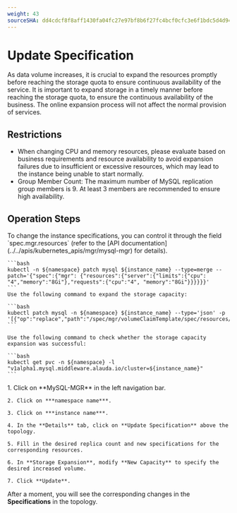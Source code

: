 ```yaml
---
weight: 43
sourceSHA: dd4cdcf8f8aff1430fa04fc27e97bf8b6f27fc4bcf0cfc3e6f1bdc5d4d946b4c
---
```


# Update Specification

As data volume increases, it is crucial to expand the resources promptly before reaching the storage quota to ensure continuous availability of the service.
It is important to expand storage in a timely manner before reaching the storage quota, to ensure the continuous availability of the business. The online expansion process will not affect the normal provision of services.

## Restrictions
- When changing CPU and memory resources, please evaluate based on business requirements and resource availability to avoid expansion failures due to insufficient or excessive resources, which may lead to the instance being unable to start normally.
- Group Member Count: The maximum number of MySQL replication group members is 9. At least 3 members are recommended to ensure high availability.

## Operation Steps

<Tabs>
  <Tab label="CLI">
    To change the instance specifications, you can control it through the field `spec.mgr.resources` (refer to the [API documentation](../../apis/kubernetes_apis/mgr/mysql-mgr) for details).

    ```bash
    kubectl -n ${namespace} patch mysql ${instance_name} --type=merge --patch='{"spec":{"mgr": {"resources":{"server":{"limits":{"cpu": "4","memory":"8Gi"},"requests":{"cpu":"4", "memory":"8Gi"}}}}}}'
    ```
    Use the following command to expand the storage capacity:

    ```bash
    kubectl patch mysql -n ${namespace} ${instance_name} --type='json' -p '[{"op":"replace","path":"/spec/mgr/volumeClaimTemplate/spec/resources/requests/storage","value":"${new_storage}"}]'
    ```

    Use the following command to check whether the storage capacity expansion was successful:

    ```bash
    kubectl get pvc -n ${namespace} -l "v1alpha1.mysql.middleware.alauda.io/cluster=${instance_name}"
    ```
  </Tab>

  <Tab label="Web Console">
    1. Click on **MySQL-MGR** in the left navigation bar.

    2. Click on ***namespace name***.

    3. Click on ***instance name***.

    4. In the **Details** tab, click on **Update Specification** above the topology.

    5. Fill in the desired replica count and new specifications for the corresponding resources.

    6. In **Storage Expansion**, modify **New Capacity** to specify the desired increased volume.

    7. Click **Update**.
  </Tab>
</Tabs>

After a moment, you will see the corresponding changes in the **Specifications** in the topology.
